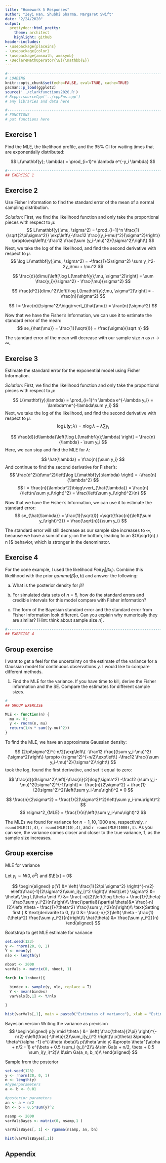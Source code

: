 ```yaml
---
title: "Homework 5 Responses"
author: "Zeyi Han, Shubhi Sharma, Margaret Swift"
date: "2/24/2020"
output:
  prettydoc::html_pretty:
    theme: architect
    highlight: github
header-includes: 
- \usepackage{placeins}
- \usepackage{color}
- \usepackage{amsmath, amssymb}
- \DeclareMathOperator{\E}{\mathbb{E}}
---
```


```r
#----------------------------------------------------------------------------
# LOADING
knitr::opts_chunk$set(echo=FALSE, eval=TRUE, cache=TRUE)
pacman::p_load(ggplot2)
source('../clarkfunctions2020.R')
# Rcpp::sourceCpp('../cppFns.cpp')
# any libraries and data here

#----------------------------------------------------------------------------
# FUNCTIONS
# put functions here

```


## Exercise 1 {#q1}
Find the MLE, the likelihood profile, and the 95% CI for waiting times that are 
exponentially distributed:

$$
L(\mathbf{y}; \lambda) = \prod_{i=1}^n \lambda e^{-y_i \lambda}
$$

```r
#----------------------------------------------------------------------------
## EXERCISE 1

```

## Exercise 2 {#q2}
Use Fisher Information to find the standard error of the mean of a normal 
sampling distribution.  

$Solution:$ First, we find the likelihood function and only take the proportional
 pieces with respect to $\mu$:
$$
L(\mathbf{y};\mu, \sigma^2) 
= \prod_{i=1}^n \frac{1}{\sqrt{2\pi\sigma^2}} \exp\left\{-\frac12 \frac{(y_i-\mu)^2}{\sigma^2}\right\}
\propto\exp\left\{-\frac12 \frac{\sum (y_i-\mu)^2}{\sigma^2}\right\}
$$
Next, we take the log of the likelihood, and find the second derivative with respect to $\mu$.
$$
\log L(\mathbf{y};\mu, \sigma^2) = 
-\frac{1}{2\sigma^2} \sum y_i^2-2y_i\mu + \mu^2
$$

$$
\frac{d}{d\mu}\left[\log L(\mathbf{y};\mu, \sigma^2)\right] = 
\sum \frac{y_i}{\sigma^2} - \frac{\mu}{\sigma^2}
$$

$$
\frac{d^2}{d\mu^2}\left[\log L(\mathbf{y};\mu, \sigma^2)\right] = 
- \frac{n}{\sigma^2}
$$

$$
I = \frac{n}{\sigma^2}\bigg\rvert_{\hat{\mu}} = \frac{n}{\sigma^2}
$$

Now that we have the Fisher's Information, we can use it to estimate the standard error of the mean:
$$
se_{\hat{\mu}} = \frac{1}{\sqrt{I}} = \frac{\sigma}{\sqrt n}
$$

The standard error of the mean will decrease with our sample size $n$ as $n\to\infty$.

## Exercise 3 {#q3}
Estimate the standard error for the exponential model using Fisher Information.  

$Solution:$ First, we find the likelihood function and only take the proportional
 pieces with respect to $\mu$:

$$
L(\mathbf{y};\lambda) 
= \prod_{i=1}^n \lambda e^{-\lambda y_i} = \lambda^ne^{-\lambda\sum y_i}
$$
Next, we take the log of the likelihood, and find the second derivative with respect to $\mu$.
$$
\log L(\mathbf{y};\lambda) 
 = n\log\lambda -\lambda\sum y_i
$$

$$
\frac{d}{d\lambda}\left[\log L(\mathbf{y};\lambda) \right]
 = \frac{n}{\lambda} - \sum y_i
$$
Here, we can stop and find the MLE for $\lambda$:

$$
\hat{\lambda} = \frac{n}{\sum y_i}
$$
And continue to find the second derivative for Fisher's:
$$
\frac{d^2}{d\mu^2}\left[\log L(\mathbf{y};\lambda) \right]
 = -\frac{n}{\lambda^2}
$$
$$
I = \frac{n}{\lambda^2}\bigg\rvert_{\hat{\lambda}} 
= \frac{n}{\left(n/\sum y_i\right)^2}
= \frac{\left(\sum y_i\right)^2}{n}
$$

Now that we have the Fisher's Information, we can use it to estimate the standard error:
$$
se_{\hat{\lambda}} 
= \frac{1}{\sqrt{I}} 
=\sqrt{\frac{n}{\left(\sum y_i\right)^2}} = \frac{\sqrt{n}}{\sum y_i}
$$

The standard error will still decrease as our sample size increases to $\infty$, 
because we have a sum of our $y_i$ on the bottom, leading to an $O(\sqrt{n} / n )$
behavior, which is stronger in the denominator.


## Exercise 4 {#q4}
For the cone example, I used the likelihood $Poi(y_i | \beta x_i)$.  Combine this 
likelihood with the prior $gamma(\beta | a, b)$ and answer the following:

a) What is the posterior density for $\beta$?

b) For simulated data sets of $n = 5$, how do the standard errors and credible 
intervals for this model compare with Fisher information?  

c) The form of the Bayesian standard error and the standard error from Fisher 
Information look different.  Can you explain why numerically they are similar? 
[Hint: think about sample size $n$].


```r
#----------------------------------------------------------------------------
## EXERCISE 4

```

## Group exercise

I want to get a feel for the uncertainty on the estimate of the variance for a 
Gaussian model for continuous observations $y$.  I would like to compare 
different methods.

1.  Find the MLE for the variance.  If you have time to kill, derive the Fisher 
information and the SE. Compare the estimates for different sample sizes.

```r
#----------------------------------------------------------------------------
## GROUP EXERCISE

MLE <- function(n) {
  mu <- 0; 
  y <- rnorm(n, mu)
  return(1/n * sum((y-mu)^2))
}
```

To find the MLE, we have an approximate Gaussian density:

$$
(2\pi\sigma^2)^{-n/2}\exp\left\{ -\frac12 \frac{(\sum y_i-\mu)^2}{\sigma^2}\right\}
\propto 
(\sigma^2)^{-n/2}\exp\left\{ -\frac12 \frac{(\sum y_i-\mu)^2}{\sigma^2}\right\}
$$
took the log, found the first derivative, and set it equal to zero:

$$
\frac{d}{d\sigma^2}\left[-\frac{n}{2}\log(\sigma^2) -\frac12 (\sum y_i-\mu)^2(\sigma^2)^{-1}\right]
= -\frac{n}{2\sigma^2} + \frac{1}{2(\sigma^2)^2}\left(\sum y_i-\mu\right)^2 = 0
$$

$$
\frac{n}{2\sigma^2} = \frac{1}{2(\sigma^2)^2}\left(\sum y_i-\mu\right)^2
$$
$$
\sigma^2_{MLE} = \frac{1}{n}\left(\sum y_i-\mu\right)^2
$$

The MLEs we found for variance for $n=1, 10, 1000$ are, respectively, 
`r round(MLE(1),4)`, `r round(MLE(10),4)`, and `r round(MLE(1000),4)`. As you can
see, the variance comes closer and closer to the true variance, 1, as the sample size 
increases.


## Group exercise 

MLE for variance 

Let $y_i \sim N(0, \sigma^2)$ and $\E[x] = 0$

$$
\begin{aligned}
p(Y) &= \left( \frac{1}{2\pi \sigma^2} \right)^{-n/2} e\left(\frac{-1}{2\sigma^2}\sum_i(y_i)^2 \right)\\
\text{Let } \sigma^2 &= \theta\\
\log L(\theta \mid Y) &= \frac{-n}{2}\left(\log \theta + \frac{1}{\theta} \frac{\sum y_i^2}{n}\right)\\
\frac{\partial}{\partial \theta}&= \frac{-n}{2}\left( \theta - \frac{1}{\theta^2} \frac{\sum y_i^2}{n}\right)\\
\text{Setting first } & \text{derivarite to 0, }\\
0 &= \frac{-n}{2}\left( \theta - \frac{1}{\theta^2} \frac{\sum y_i^2}{n}\right)\\
\hat{\theta} &= \frac{\sum y_i^2}{n}
\end{aligned}
$$


Bootstrap to get MLE estimate for variance 

```r
set.seed(123)
y <- rnorm(20, 0, 1)
Y <- mean(y)
nlo <- length(y)

nboot <- 2000
varVals <- matrix(0, nboot, 1)

for(b in 1:nboot){
  
  bindex <- sample(y, nlo, replace = T)
  Y <- mean(bindex)
  varVals[b,1] <- Y/nlo

}

hist(varVals[,1], main = paste0("Estimates of variance"), xlab = "Estimates")
```



Bayesian version 
Writing the variance as precision
$$
\begin{aligned}
p(y \mid \theta ) &=  \left( \frac{\theta}{2\pi} \right)^{-n/2} e\left(\frac{-\theta}{2}\sum_i(y_i)^2 \right)\\
p(\theta) &\propto \theta^{\alpha -1} e^{-\theta \beta}\\
p(\theta \mid y) &\propto \theta^{\alpha + n/2 - 1} e^{\beta + 0.5 \sum_i (y_i)^2}\\
&\sim Ga(a + n/2, \beta + 0.5 \sum_i(y_i)^2)\\
&\sim Ga(a_n, b_n)\\
\end{aligned}
$$

Sample from the posterior 

```r

set.seed(123)
y <- rnorm(20, 0, 1)
n <- length(y)
#hyperparameters 
a <- b <- 0.01

#posterior parameters 
an <- a + n/2
bn <- b + 0.5*sum(y)^2

nsamp <- 2000
varValsBayes <- matrix(0, nsamp,1 )

varValsBayes[, 1] <- rgamma(nsamp, an, bn) 

hist(varValsBayes[,1])
```


## Appendix {#appendix}

```r
```


